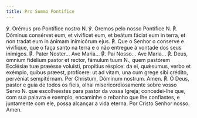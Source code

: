 ```yaml
---
title: Pro Summo Pontifice
---
```


<div class="grid grid-cols-2 gap-5">
  <span class="text-justify">℣. Orémus pro Pontífice nostro N.</span>
  <span class="text-justify">℣. Oremos pelo nosso Pontífice N.</span>
  <span class="text-justify">
    ℟. Dóminus consérvet eum, et vivíficet eum, et beátum fáciat eum in terra,
    et non tradat eum in ánimam inimicórum ejus.
  </span>
  <span class="text-justify">
    ℟. Que o Senhor o conserve e vivifique, que o faça santo na terra e o não
    entregue à vontade dos seus inimigos.
  </span>
  <span class="text-justify">℟. Pater Noster... Ave Maria...</span>
  <span class="text-justify">℟. Pai Nosso... Ave Maria...</span>
  <span class="text-justify">
    ℟. Deus, ómnium fidélium pastor et rector, fámulum tuum N., quem pastórem
    Ecclésiæ tuæ præésse voluísti, propítius réspice: da ei, quǽsumus, verbo et
    exémplo, quibus præest, profícere: ut ad vitam, una cum grege sibi crédito,
    pervéniat sempitérnam. Per Christum, Dóminum nostrum. Amen.
  </span>
  <span class="text-justify">
    ℟. Ó Deus, pastor e guia de todos os fieis, olhai misericordiosamente sobre
    vosso Servo N. que escolheestes para pastor da vossa Igreja; concedei-lhe
    que, com sua palavra e exemplo, encaminhe o rebanho que lhe confiastes, e
    juntamente com ele, possa alcançar a vida eterna. Por Cristo Senhor nosso.
    Amen.
  </span>
</div>
